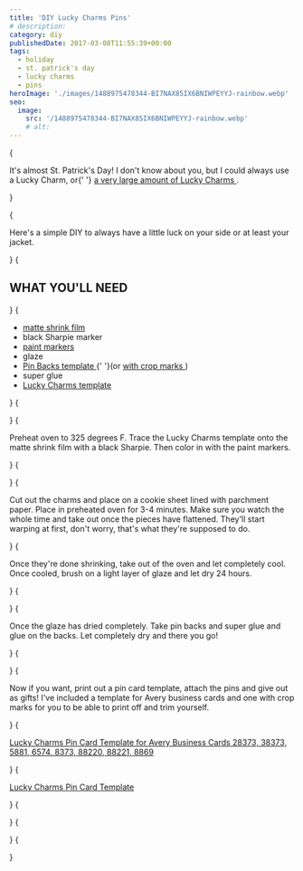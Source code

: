 ```yaml
---
title: 'DIY Lucky Charms Pins'
# description:
category: diy
publishedDate: 2017-03-08T11:55:39+00:00
tags:
  - holiday
  - st. patrick's day
  - lucky charms
  - pins
heroImage: './images/1488975478344-BI7NAX85IX6BNIWPEYYJ-rainbow.webp'
seo:
  image:
    src: '/1488975478344-BI7NAX85IX6BNIWPEYYJ-rainbow.webp'
    # alt:
---
```



{<p>It's almost St. Patrick's Day! I don't know about you, but I could always use
	a Lucky Charm, or{' '}
	<a
		target="_blank"
		href="http://www.sarahmakesstuff.com/dessert/lucky-charms-cookie-bars"
	>
		a very large amount of Lucky Charms
	</a>
	.</p>}

{<p>Here's a simple DIY to always have a little luck on your side or at least your
	jacket.</p>}
{<h2>WHAT YOU'LL NEED</h2>}
{<ul>
	<li>
		<a
			target="_blank"
			href="https://www.amazon.com/gp/product/B002J8VN0W/ref=oh_aui_detailpage_o08_s01"
		>
			matte shrink film
		</a>
	</li>
	<li>black Sharpie marker</li>
	<li>
		<a
			target="_blank"
			href="https://www.amazon.com/gp/product/B001ANVDMU/ref=oh_aui_detailpage_o08_s03"
		>
			paint markers
		</a>
	</li>
	<li>glaze</li>
	<li>
		<a target="_blank" href="/s/Lucky-Charms-Pin-Cards_business-cards.pdf">
			Pin Backs template
		</a>
		{' '}(or <a target="_blank" href="/s/Lucky-Charms-Pin-Cards_crop-marks.pdf">
			with crop marks
		</a>)
	</li>
	<li>super glue</li>
	<li>
		<a target="_blank" href="/s/Lucky-Charms-Pins-Template.pdf">
			Lucky Charms template
		</a>
	</li>
</ul>}
{<p><Picture
		src={ContentImage1}
		alt="DIY Lucky Charms Pins | Sarah Makes Stuff"
	/></p>}
{<p>Preheat oven to 325 degrees F. Trace the Lucky Charms template onto the matte
	shrink film with a black Sharpie. Then color in with the paint markers.</p>}
{<p><Picture
		src={ContentImage2}
		alt="DIY Lucky Charms Pins | Sarah Makes Stuff"
	/></p>}
{<p>Cut out the charms and place on a cookie sheet lined with parchment paper.
	Place in preheated oven for 3-4 minutes. Make sure you watch the whole time
	and take out once the pieces have flattened. They'll start warping at first,
	don't worry, that's what they're supposed to do.</p>}
{<p>Once they're done shrinking, take out of the oven and let completely cool.
	Once cooled, brush on a light layer of glaze and let dry 24 hours.</p>}
{<p><Picture
		src={ContentImage3}
		alt="DIY Lucky Charms Pins | Sarah Makes Stuff"
	/></p>}
{<p>Once the glaze has dried completely. Take pin backs and super glue and glue on
	the backs. Let completely dry and there you go!</p>}
{<p><Picture
		src={ContentImage4}
		alt="DIY Lucky Charms Pins | Sarah Makes Stuff"
	/></p>}
{<p>Now if you want, print out a pin card template, attach the pins and give out
	as gifts! I've included a template for Avery business cards and one with crop
	marks for you to be able to print off and trim yourself.</p>}
{<p><a target="_blank" href="/s/Lucky-Charms-Pin-Cards_business-cards.pdf">
		Lucky Charms Pin Card Template for Avery Business Cards 28373, 38373, 5881,
		6574, 8373, 88220, 88221, 8869
	</a></p>}
{<p><a target="_blank" href="/s/Lucky-Charms-Pin-Cards_crop-marks.pdf">
		Lucky Charms Pin Card Template
	</a></p>}
{<p><Picture
		src={ContentImage5}
		alt="DIY Lucky Charms Pins | Sarah Makes Stuff"
	/></p>}
{<p><Picture
		src={ContentImage6}
		alt="DIY Lucky Charms Pins | Sarah Makes Stuff"
	/></p>}
{<p><Picture
		src={ContentImage7}
		alt="DIY Lucky Charms Pins | Sarah Makes Stuff"
	/></p>}

